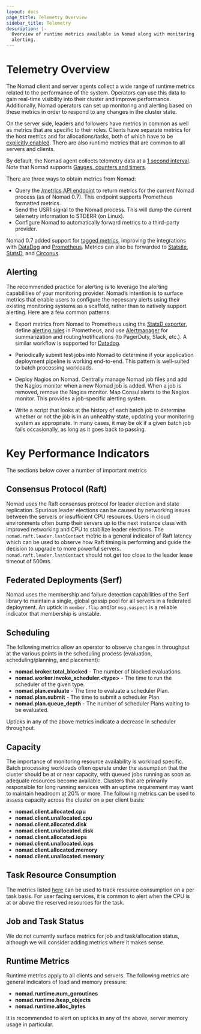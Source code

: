 ```yaml
---
layout: docs
page_title: Telemetry Overview
sidebar_title: Telemetry
description: |-
  Overview of runtime metrics available in Nomad along with monitoring and
  alerting.
---
```


# Telemetry Overview

The Nomad client and server agents collect a wide range of runtime metrics
related to the performance of the system. Operators can use this data to gain
real-time visibility into their cluster and improve performance. Additionally,
Nomad operators can set up monitoring and alerting based on these metrics in
order to respond to any changes in the cluster state.

On the server side, leaders and
followers have metrics in common as well as metrics that are specific to their
roles. Clients have separate metrics for the host metrics and for
allocations/tasks, both of which have to be [explicitly
enabled][telemetry-stanza]. There are also runtime metrics that are common to
all servers and clients.

By default, the Nomad agent collects telemetry data at a [1 second
interval][collection-interval]. Note that Nomad supports [Gauges, counters and
timers][metric-types].

There are three ways to obtain metrics from Nomad:

- Query the [/metrics API endpoint][metrics-api-endpoint] to return metrics for
  the current Nomad process (as of Nomad 0.7). This endpoint supports Prometheus
  formatted metrics.
- Send the USR1 signal to the Nomad process. This will dump the current
  telemetry information to STDERR (on Linux).
- Configure Nomad to automatically forward metrics to a third-party provider.

Nomad 0.7 added support for [tagged metrics][tagged-metrics], improving the
integrations with [DataDog][datadog-telem] and [Prometheus][prometheus-telem].
Metrics can also be forwarded to [Statsite][statsite-telem],
[StatsD][statsd-telem], and [Circonus][circonus-telem].

## Alerting

The recommended practice for alerting is to leverage the alerting capabilities
of your monitoring provider. Nomad’s intention is to surface metrics that enable
users to configure the necessary alerts using their existing monitoring systems
as a scaffold, rather than to natively support alerting. Here are a few common
patterns:

- Export metrics from Nomad to Prometheus using the [StatsD
  exporter][statsd-exporter], define [alerting rules][alerting-rules] in
  Prometheus, and use [Alertmanager][alertmanager] for summarization and
  routing/notifications (to PagerDuty, Slack, etc.). A similar workflow is
  supported for [Datadog][datadog-alerting].

- Periodically submit test jobs into Nomad to determine if your application
  deployment pipeline is working end-to-end. This pattern is well-suited to
  batch processing workloads.

- Deploy Nagios on Nomad. Centrally manage Nomad job files and add the Nagios
  monitor when a new Nomad job is added. When a job is removed, remove the
  Nagios monitor. Map Consul alerts to the Nagios monitor. This provides a
  job-specific alerting system.

- Write a script that looks at the history of each batch job to determine
  whether or not the job is in an unhealthy state, updating your monitoring
  system as appropriate. In many cases, it may be ok if a given batch job fails
  occasionally, as long as it goes back to passing.

# Key Performance Indicators

The sections below cover a number of important metrics

## Consensus Protocol (Raft)

Nomad uses the Raft consensus protocol for leader election and state
replication. Spurious leader elections can be caused by networking issues
between the servers or insufficient CPU resources. Users in cloud environments
often bump their servers up to the next instance class with improved networking
and CPU to stabilize leader elections. The `nomad.raft.leader.lastContact` metric
is a general indicator of Raft latency which can be used to observe how Raft
timing is performing and guide the decision to upgrade to more powerful servers.
`nomad.raft.leader.lastContact` should not get too close to the leader lease
timeout of 500ms.

## Federated Deployments (Serf)

Nomad uses the membership and failure detection capabilities of the Serf library
to maintain a single, global gossip pool for all servers in a federated
deployment. An uptick in `member.flap` and/or `msg.suspect` is a reliable indicator
that membership is unstable.

## Scheduling

The following metrics allow an operator to observe changes in throughput at the
various points in the scheduling process (evaluation, scheduling/planning, and
placement):

- **nomad.broker.total_blocked** - The number of blocked evaluations.
- **nomad.worker.invoke_scheduler.\<type\>** - The time to run the scheduler of
  the given type.
- **nomad.plan.evaluate** - The time to evaluate a scheduler Plan.
- **nomad.plan.submit** - The time to submit a scheduler Plan.
- **nomad.plan.queue_depth** - The number of scheduler Plans waiting to be
  evaluated.

Upticks in any of the above metrics indicate a decrease in scheduler throughput.

## Capacity

The importance of monitoring resource availability is workload specific. Batch
processing workloads often operate under the assumption that the cluster should
be at or near capacity, with queued jobs running as soon as adequate resources
become available. Clusters that are primarily responsible for long running
services with an uptime requirement may want to maintain headroom at 20% or
more. The following metrics can be used to assess capacity across the cluster on
a per client basis:

- **nomad.client.allocated.cpu**
- **nomad.client.unallocated.cpu**
- **nomad.client.allocated.disk**
- **nomad.client.unallocated.disk**
- **nomad.client.allocated.iops**
- **nomad.client.unallocated.iops**
- **nomad.client.allocated.memory**
- **nomad.client.unallocated.memory**

## Task Resource Consumption

The metrics listed [here][allocation-metrics] can be used to track resource
consumption on a per task basis. For user facing services, it is common to alert
when the CPU is at or above the reserved resources for the task.

## Job and Task Status

We do not currently surface metrics for job and task/allocation status, although
we will consider adding metrics where it makes sense.

## Runtime Metrics

Runtime metrics apply to all clients and servers. The following metrics are
general indicators of load and memory pressure:

- **nomad.runtime.num_goroutines**
- **nomad.runtime.heap_objects**
- **nomad.runtime.alloc_bytes**

It is recommended to alert on upticks in any of the above, server memory usage
in particular.

[alerting-rules]: https://prometheus.io/docs/prometheus/latest/configuration/alerting_rules/
[alertmanager]: https://prometheus.io/docs/alerting/alertmanager/
[allocation-metrics]: /docs/telemetry/metrics#allocation-metrics
[circonus-telem]: /docs/configuration/telemetry#circonus
[collection-interval]: /docs/configuration/telemetry#collection_interval
[datadog-alerting]: https://www.datadoghq.com/blog/monitoring-101-alerting/
[datadog-telem]: /docs/configuration/telemetry#datadog
[prometheus-telem]: /docs/configuration/telemetry#prometheus
[metrics-api-endpoint]: /api/metrics
[metric-types]: /docs/telemetry/metrics#metric-types
[statsd-exporter]: https://github.com/prometheus/statsd_exporter
[statsd-telem]: /docs/configuration/telemetry#statsd
[statsite-telem]: /docs/configuration/telemetry#statsite
[tagged-metrics]: /docs/telemetry/metrics#tagged-metrics
[telemetry-stanza]: /docs/configuration/telemetry
